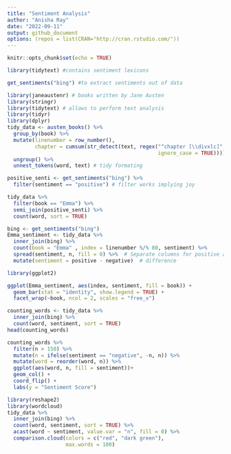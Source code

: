 ---
title: "Sentiment Analysis"
author: "Anisha Ray"
date: "2022-09-11"
output: github_document
options: (repos = list(CRAN="http://cran.rstudio.com/"))
---

```{r setup, include=FALSE}
knitr::opts_chunk$set(echo = TRUE)
```

```{r}
library(tidytext) #contains sentiment lexicons

get_sentiments("bing") #to extract sentiments out of data
```
```{r}
library(janeaustenr) # books written by Jane Austen
library(stringr) 
library(tidytext) # allows to perform text analysis
library(tidyr)
library(dplyr)
tidy_data <- austen_books() %>%
  group_by(book) %>%
  mutate(linenumber = row_number(),
         chapter = cumsum(str_detect(text, regex("^chapter [\\divxlc]", 
                                                 ignore_case = TRUE)))) %>%
  ungroup() %>%
  unnest_tokens(word, text) # tidy formating
```
```{r}
positive_senti <- get_sentiments("bing") %>%
  filter(sentiment == "positive") # filter works implying joy
```

```{r}
tidy_data %>%
  filter(book == "Emma") %>%
  semi_join(positive_senti) %>%
  count(word, sort = TRUE)
```
```{r}
bing <- get_sentiments("bing")
Emma_sentiment <- tidy_data %>%
  inner_join(bing) %>%
  count(book = "Emma" , index = linenumber %/% 80, sentiment) %>%
  spread(sentiment, n, fill = 0) %>%  # Separate columns for positive and negative
  mutate(sentiment = positive - negative)  # difference
```
```{r}
library(ggplot2)

ggplot(Emma_sentiment, aes(index, sentiment, fill = book)) +
  geom_bar(stat = "identity", show.legend = TRUE) +
  facet_wrap(~book, ncol = 2, scales = "free_x")
```
```{r}
counting_words <- tidy_data %>%
  inner_join(bing) %>%
  count(word, sentiment, sort = TRUE)
head(counting_words)
```
```{r}
counting_words %>%
  filter(n > 150) %>%
  mutate(n = ifelse(sentiment == "negative", -n, n)) %>%
  mutate(word = reorder(word, n)) %>%
  ggplot(aes(word, n, fill = sentiment))+
  geom_col() +
  coord_flip() +
  labs(y = "Sentiment Score")
```
```{r}

library(reshape2)
library(wordcloud)
tidy_data %>%
  inner_join(bing) %>%
  count(word, sentiment, sort = TRUE) %>%
  acast(word ~ sentiment, value.var = "n", fill = 0) %>%
  comparison.cloud(colors = c("red", "dark green"),
                   max.words = 100)
```


